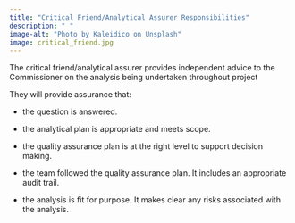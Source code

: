 ```yaml
---
title: "Critical Friend/Analytical Assurer Responsibilities"
description: " "
image-alt: "Photo by Kaleidico on Unsplash"
image: critical_friend.jpg
---
```


The critical friend/analytical assurer provides independent advice to the Commissioner on the analysis being undertaken throughout project 

They will provide assurance that: 

- the question is answered. 

- the analytical plan is appropriate and meets scope.  

- the quality assurance plan is at the right level to support decision making.   

- the team followed the quality assurance plan. It includes an appropriate audit trail.  

- the analysis is fit for purpose. It makes clear any risks associated with the analysis. 